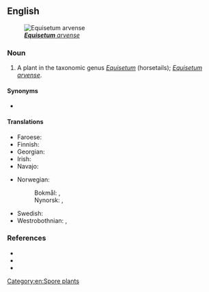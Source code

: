 ==English==
[[File:Equisetum arvense foliage.jpg|thumb|''[[Equisetum arvense|'''Equisetum''' arvense]]'']]

===Noun===
{{en-noun}}

# A plant in the taxonomic genus ''[[Equisetum]]'' (horsetails); ''[[Equisetum arvense]]''.

====Synonyms====
* {{l|en|field horsetail}}

====Translations====
{{trans-top|plant}}
* Faroese: {{t|fo|kannubjølluvísa|f}}
* Finnish: {{t+|fi|peltokorte}}
* Georgian: {{t|ka|შვიტურა}}
* Irish: {{t|ga|broimín|m}}
* Navajo: {{t|nv|ałtį́į́ʼ jikʼaashí}}
{{trans-mid}}
* Norwegian:
*: Bokmål: {{t|nb|kjerringrokk|m}}, {{t|nb|åkersnelle|m|f}}
*: Nynorsk: {{t|nn|kjerringrokk|m}}, {{t|nn|åkersnelle|f}}
* Swedish: {{t+|sv|åkerfräken|c}}
* Westrobothnian: {{t|gmq-bot|pyppelgräs|n}}, {{t|gmq-bot|gåspyppel|m}}
{{trans-bottom}}

===References===
* {{pedia}}
* {{specieslite|i=1|Equisetum arvense}}
* {{comcatlite|Equisetum arvense|i=1}}

[[Category:en:Spore plants]]